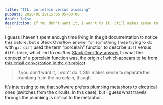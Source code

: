 ```yaml
---
title: "TIL: porcelain versus plumbing"
pubDate: 2020-05-29T15:06:05+00:00
draft: false
description: If you don't want it, I won't do it. Still makes sense to separate the plumbing from the porcelain, though.
---
```


I guess I haven't spent enough time living in the git documentation to notice this before, but a Stack Overflow answer for something I was trying to do with `git diff` used the term “porcelain” function to describe `diff` versus `diff-index`, which led to _another_ [Stack Overflow answer](https://stackoverflow.com/questions/6976473/what-does-the-term-porcelain-mean-in-git) to what the concept of a porcelain function was, the origin of which appears to be from [this email conversation in the git project](http://www.gelato.unsw.edu.au/archives/git/0504/0881.html)

> If you don't want it, I won't do it. Still makes sense to separate the
> plumbing from the porcelain, though.

It’s interesting to me that software prefers plumbing metaphors to electrical ones (switches from the circuits, in this case), but I guess what travels through the plumbing is critical to the metaphor.

